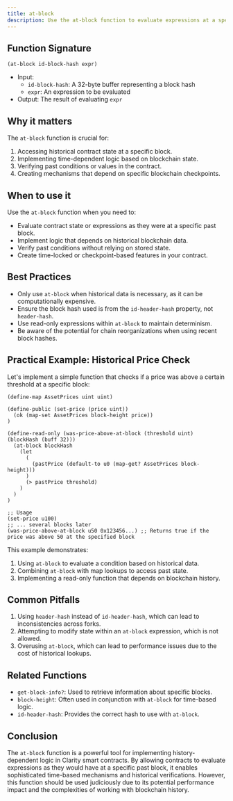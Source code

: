 ```yaml
---
title: at-block
description: Use the at-block function to evaluate expressions at a specific block in Clarity smart contracts.
---
```


## Function Signature

```clarity
(at-block id-block-hash expr)
```


- Input: 
  - `id-block-hash`: A 32-byte buffer representing a block hash
  - `expr`: An expression to be evaluated
- Output: The result of evaluating `expr`

## Why it matters

The `at-block` function is crucial for:

1. Accessing historical contract state at a specific block.
2. Implementing time-dependent logic based on blockchain state.
3. Verifying past conditions or values in the contract.
4. Creating mechanisms that depend on specific blockchain checkpoints.

## When to use it

Use the `at-block` function when you need to:

- Evaluate contract state or expressions as they were at a specific past block.
- Implement logic that depends on historical blockchain data.
- Verify past conditions without relying on stored state.
- Create time-locked or checkpoint-based features in your contract.

## Best Practices

- Only use `at-block` when historical data is necessary, as it can be computationally expensive.
- Ensure the block hash used is from the `id-header-hash` property, not `header-hash`.
- Use read-only expressions within `at-block` to maintain determinism.
- Be aware of the potential for chain reorganizations when using recent block hashes.

## Practical Example: Historical Price Check

Let's implement a simple function that checks if a price was above a certain threshold at a specific block:

```clarity
(define-map AssetPrices uint uint)

(define-public (set-price (price uint))
  (ok (map-set AssetPrices block-height price))
)

(define-read-only (was-price-above-at-block (threshold uint) (blockHash (buff 32)))
  (at-block blockHash
    (let
      (
        (pastPrice (default-to u0 (map-get? AssetPrices block-height)))
      )
      (> pastPrice threshold)
    )
  )
)

;; Usage
(set-price u100)
;; ... several blocks later
(was-price-above-at-block u50 0x123456...) ;; Returns true if the price was above 50 at the specified block
```


This example demonstrates:
1. Using `at-block` to evaluate a condition based on historical data.
2. Combining `at-block` with map lookups to access past state.
3. Implementing a read-only function that depends on blockchain history.

## Common Pitfalls

1. Using `header-hash` instead of `id-header-hash`, which can lead to inconsistencies across forks.
2. Attempting to modify state within an `at-block` expression, which is not allowed.
3. Overusing `at-block`, which can lead to performance issues due to the cost of historical lookups.

## Related Functions

- `get-block-info?`: Used to retrieve information about specific blocks.
- `block-height`: Often used in conjunction with `at-block` for time-based logic.
- `id-header-hash`: Provides the correct hash to use with `at-block`.

## Conclusion

The `at-block` function is a powerful tool for implementing history-dependent logic in Clarity smart contracts. By allowing contracts to evaluate expressions as they would have at a specific past block, it enables sophisticated time-based mechanisms and historical verifications. However, this function should be used judiciously due to its potential performance impact and the complexities of working with blockchain history.
